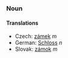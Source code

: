 ===Noun===

====Translations====

*Czech: [[zámek]]  ''m''
*German: [[Schloss]] ''n''
*Slovak: [[zámok]]  ''m''
